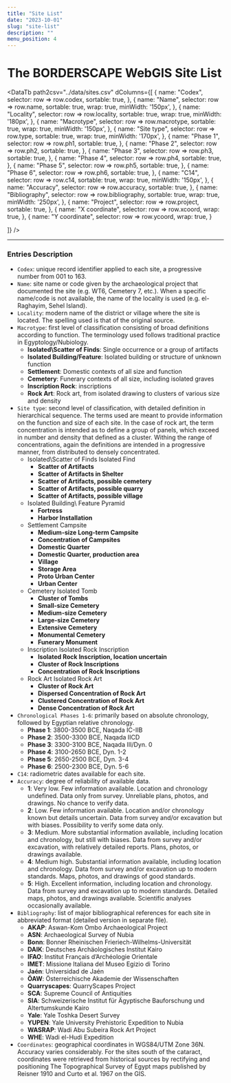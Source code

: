 ```yaml
---
title: "Site List"
date: "2023-10-01"
slug: "site-list"
description: ""
menu_position: 4
---
```



# The BORDERSCAPE WebGIS Site List

<DataTb
  path2csv="../data/sites.csv"
  dColumns={[
    {
      name: "Codex",
      selector: row => row.codex,
      sortable: true,
    },
    {
      name: "Name",
      selector: row => row.name,
      sortable: true,
      wrap: true,
      minWidth: '150px',
    },
    {
      name: "Locality",
      selector: row => row.locality,
      sortable: true,
      wrap: true,
      minWidth: '180px',
    },
    {
      name: "Macrotype",
      selector: row => row.macrotype,
      sortable: true,
      wrap: true,
      minWidth: '150px',
    },
    {
      name: "Site type",
      selector: row => row.type,
      sortable: true,
      wrap: true,
      minWidth: '170px',
    },
    {
      name: "Phase 1",
      selector: row => row.ph1,
      sortable: true,
    },
    {
      name: "Phase 2",
      selector: row => row.ph2,
      sortable: true,
    },
    {
      name: "Phase 3",
      selector: row => row.ph3,
      sortable: true,
    },
    {
      name: "Phase 4",
      selector: row => row.ph4,
      sortable: true,
    },
    {
      name: "Phase 5",
      selector: row => row.ph5,
      sortable: true,
    },
    {
      name: "Phase 6",
      selector: row => row.ph6,
      sortable: true,
    },
    {
      name: "C14",
      selector: row => row.c14,
      sortable: true,
      wrap: true,
      minWidth: '150px',    },
    {
      name: "Accuracy",
      selector: row => row.accuracy,
      sortable: true,
    },
    {
      name: "Bibliography",
      selector: row => row.bibliography,
      sortable: true,
      wrap: true,
      minWidth: '250px',
    },
    {
      name: "Project",
      selector: row => row.project,
      sortable: true,
    },
    {
      name: "X coordinate",
      selector: row => row.xcoord,
      wrap: true,
    },
    {
      name: "Y coordinate",
      selector: row => row.ycoord,
      wrap: true,
    }
    
  ]}
/>

---

### Entries Description

- `Codex`: unique record identifier applied to each site, a progressive number from 001 to 163. 
- `Name`: site name or code given by the archaeological project that documented the site (e.g. WT6, Cemetery 7, etc.). When a specific name/code is not available, the name of the locality is used (e.g. el-Raghayim, Sehel Island).
- `Locality`: modern name of the district or village where the site is located. The spelling used is that of the original source. 
- `Macrotype`: first level of classification consisting of broad definitions according to function. The terminology used follows traditional practice in Egyptology/Nubiology.
  - **Isolated\Scatter of Finds**: Single occurrence or a group of artifacts
  - **Isolated Building/Feature**: Isolated building or structure of unknown function
  - **Settlement**: Domestic contexts of all size and function  
  - **Cemetery**: Funerary contexts of all size, including isolated graves
  - **Inscription Rock**: inscriptions
  - **Rock Art**: Rock art, from isolated drawing to clusters of various size and density 
- `Site type`: second level of classification, with detailed definition in hierarchical sequence. The terms used are meant to provide information on the function and size of each site. In the case of rock art, the term concentration is intended as to define a group of panels, which exceed in number and density that defined as a cluster. Withing the range of concentrations, again the definitions are intended in a progressive manner, from distributed to densely concentrated. 
  - Isolated\Scatter of Finds Isolated Find 
    - **Scatter of Artifacts**
    - **Scatter of Artifacts in Shelter**
    - **Scatter of Artifacts, possible cemetery**
    - **Scatter of Artifacts, possible quarry**
    - **Scatter of Artifacts, possible village**
  - Isolated Building\ Feature Pyramid 
    - **Fortress**
    - **Harbor Installation**
  - Settlement Campsite
    - **Medium-size Long-term Campsite**
    - **Concentration of Campsites**
    - **Domestic Quarter**
    - **Domestic Quarter, production area**
    - **Village**
    - **Storage Area**
    - **Proto Urban Center**
    - **Urban Center**
  - Cemetery Isolated Tomb 
    - **Cluster of Tombs**
    - **Small-size Cemetery**
    - **Medium-size Cemetery**
    - **Large-size Cemetery**
    - **Extensive Cemetery**
    - **Monumental Cemetery**
    - **Funerary Monument**
  - Inscription Isolated Rock Inscription
    - **Isolated Rock Inscription, location uncertain**
    - **Cluster of Rock Inscriptions**
    - **Concentration of Rock Inscriptions**
  - Rock Art Isolated Rock Art 
    - **Cluster of Rock Art**
    - **Dispersed Concentration of Rock Art**
    - **Clustered Concentration of Rock Art**
    - **Dense Concentration of Rock Art**
- `Chronological Phases 1-6`: primarily based on absolute chronology, followed by Egyptian relative chronology. 
  - **Phase 1**: 3800-3500 BCE, Naqada IC-IIB
  - **Phase 2**: 3500-3300 BCE, Naqada IICD
  - **Phase 3**: 3300-3100 BCE, Naqada III/Dyn. 0
  - **Phase 4**: 3100-2650 BCE, Dyn. 1-2
  - **Phase 5**: 2650-2500 BCE, Dyn. 3-4
  - **Phase 6**: 2500-2300 BCE, Dyn. 5-6
- `C14`: radiometric dates available for each site.
- `Accuracy`: degree of reliability of available data.
  - **1**: Very low. Few information available. Location and chronology undefined. Data only from survey. Unreliable plans, photos, and drawings. No chance to verify data.
  - **2**: Low. Few information available. Location and/or chronology known but details uncertain. Data from survey and/or excavation but with biases. Possibility to verify some data only. 
  - **3**: Medium. More substantial information available, including location and chronology, but still with biases. Data from survey and/or excavation, with relatively detailed reports. Plans, photos, or drawings available.
  - **4**: Medium high. Substantial information available, including location and chronology. Data from survey and/or excavation up to modern standards. Maps, photos, and drawings of good standards. 
  - **5**: High. Excellent information, including location and chronology. Data from survey and excavation up to modern standards. Detailed maps, photos, and drawings available. Scientific analyses occasionally available.
- `Bibliography`: list of major bibliographical references for each site in abbreviated format (detailed version in separate file).
  - **AKAP**: Aswan-Kom Ombo Archaeological Project
  - **ASN**: Archaeological Survey of Nubia
  - **Bonn**: Bonner Rheinischen Frieriech-Wilhelms-Universität
  - **DAIK**: Deutsches Archäologisches Institut Kairo
  - **IFAO**: Institut Français d’Archéologie Orientale
  - **IMET**: Missione Italiana del Museo Egizio di Torino
  - **Jaén**: Universidad de Jaén
  - **ÖAW**: Österreichische Akademie der Wissenschaften
  - **Quarryscapes**: QuarryScapes Project
  - **SCA**: Supreme Council of Antiquities
  - **SIA**: Schweizerische Institut für Ägyptische Bauforschung und Altertumskunde Kairo
  - **Yale**: Yale Toshka Desert Survey
  - **YUPEN**: Yale University Prehistoric Expedition to Nubia
  - **WASRAP**: Wadi Abu Subeira Rock Art Project
  - **WHE**: Wadi el-Hudi Expedition
- `Coordinates`: geographical coordinates in WGS84/UTM Zone 36N. Accuracy varies considerably. For the sites south of the cataract, coordinates were retrieved from historical sources by rectifying and positioning The Topographical Survey of Egypt maps published by Reisner 1910 and Curto et al. 1967 on the GIS. 
